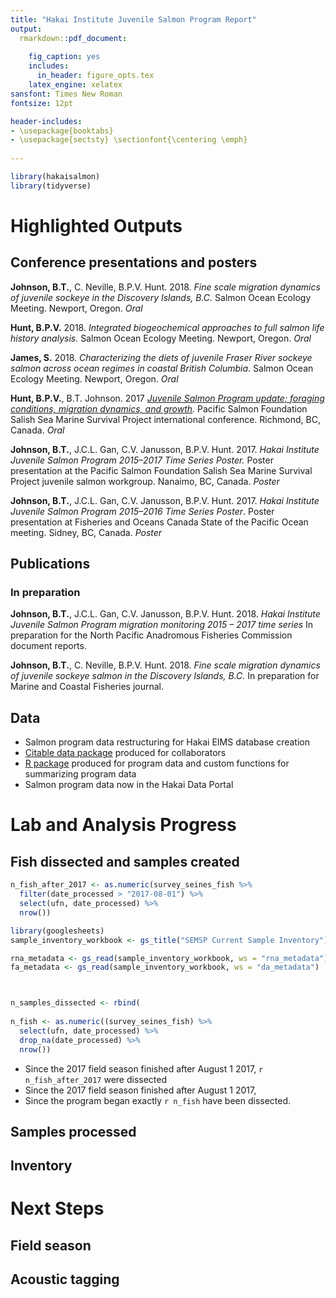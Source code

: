 ```yaml
---
title: "Hakai Institute Juvenile Salmon Program Report"
output:
  rmarkdown::pdf_document:
    
    fig_caption: yes
    includes:
      in_header: figure_opts.tex
    latex_engine: xelatex
sansfont: Times New Roman
fontsize: 12pt

header-includes:
- \usepackage{booktabs}
- \usepackage{sectsty} \sectionfont{\centering \emph}
      
---
```


\begin{center}
\large
— Hakai Institute Juvenile Salmon Program —
\end{center}

```r
library(hakaisalmon)
library(tidyverse)
```

# Highlighted Outputs

## Conference presentations and posters

__Johnson, B.T.__, C. Neville, B.P.V. Hunt. 2018. *Fine scale migration dynamics of juvenile sockeye in the Discovery Islands, B.C.* Salmon Ocean Ecology Meeting. Newport, Oregon. *Oral* 

__Hunt, B.P.V.__ 2018. *Integrated biogeochemical approaches to full salmon life history analysis.* Salmon Ocean Ecology Meeting. Newport, Oregon. *Oral*

__James, S.__ 2018. *Characterizing the diets of juvenile Fraser River sockeye salmon across ocean regimes in coastal British Columbia*. Salmon Ocean Ecology Meeting. Newport, Oregon. *Oral*

__Hunt, B.P.V.__, B.T. Johnson. 2017 *[Juvenile Salmon Program update; foraging conditions, migration dynamics, and growth](https://speakerdeck.com/brettjohnson/psf-ssmsp-2017).* Pacific Salmon Foundation Salish Sea Marine Survival Project international conference. Richmond, BC, Canada. *Oral*

__Johnson, B.T.__, J.C.L. Gan, C.V. Janusson, B.P.V. Hunt. 2017. *Hakai Institute Juvenile Salmon Program 2015--2017 Time Series Poster.* Poster presentation at the Pacific Salmon Foundation Salish Sea Marine Survival Project juvenile salmon workgroup. Nanaimo, BC, Canada. *Poster*

__Johnson, B.T.__, J.C.L. Gan, C.V. Janusson, B.P.V. Hunt. 2017. *Hakai Institute Juvenile Salmon Program 2015--2016 Time Series Poster*. Poster presentation at Fisheries and Oceans Canada State of the Pacific Ocean meeting. Sidney, BC, Canada. *Poster*

## Publications

### In preparation

__Johnson, B.T.__, J.C.L. Gan, C.V. Janusson, B.P.V. Hunt. 2018. *Hakai Institute Juvenile Salmon Program migration monitoring 2015 -- 2017 time series* In preparation for the North Pacific Anadromous Fisheries Commission document reports.

__Johnson, B.T.__, C. Neville, B.P.V. Hunt. 2018. *Fine scale migration dynamics of juvenile sockeye salmon in the Discovery Islands, B.C.* In preparation for Marine and Coastal Fisheries journal.


## Data

* Salmon program data restructuring for Hakai EIMS database creation
* [Citable data package](http://dx.doi.org/10.21966/1.566666) produced for collaborators
* [R package](https://github.com/HakaiInstitute/hakaisalmon) produced for program data and custom functions for summarizing program data
* Salmon program data now in the Hakai Data Portal

# Lab and Analysis Progress

## Fish dissected and samples created
```r
n_fish_after_2017 <- as.numeric(survey_seines_fish %>%
  filter(date_processed > "2017-08-01") %>% 
  select(ufn, date_processed) %>% 
  nrow())

library(googlesheets)
sample_inventory_workbook <- gs_title("SEMSP Current Sample Inventory")

rna_metadata <- gs_read(sample_inventory_workbook, ws = "rna_metadata")
fa_metadata <- gs_read(sample_inventory_workbook, ws = "da_metadata")



n_samples_dissected <- rbind(
  
n_fish <- as.numeric((survey_seines_fish) %>%
  select(ufn, date_processed) %>% 
  drop_na(date_processed) %>% 
  nrow())


```

* Since the 2017 field season finished after August 1 2017, `r n_fish_after_2017` were dissected
* Since the 2017 field season finished after August 1 2017, 
* Since the program began exactly `r n_fish` have been dissected.

## Samples processed

## Inventory

# Next Steps

## Field season

## Acoustic tagging
